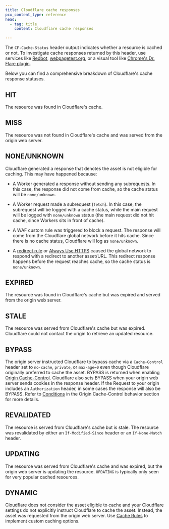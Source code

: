 ```yaml
---
title: Cloudflare cache responses
pcx_content_type: reference
head:
  - tag: title
    content: Cloudflare cache responses

---
```


The `CF-Cache-Status` header output indicates whether a resource is cached or not. To investigate cache responses returned by this header, use services like [Redbot](https://redbot.org/), [webpagetest.org](http://www.webpagetest.org/), or a visual tool like [Chrome's Dr. Flare plugin](https://community.cloudflare.com/t/community-tip-dr-flare-debug-tool-for-cloudflare-chrome-extension/110166).

Below you can find a comprehensive breakdown of Cloudflare's cache response statuses.

## HIT

The resource was found in Cloudflare's cache.

## MISS

The resource was not found in Cloudflare's cache and was served from the origin web server.

## NONE/UNKNOWN

Cloudflare generated a response that denotes the asset is not eligible for caching. This may have happened because:

* A Worker generated a response without sending any subrequests. In this case, the response did not come from cache, so the cache status will be `none/unknown`.

* A Worker request made a subrequest (`fetch`). In this case, the subrequest will be logged with a cache status, while the main request will be logged with `none/unknown` status (the main request did not hit cache, since Workers sits in front of cache).

* A WAF custom rule was triggered to block a request. The response will come from the Cloudflare global network before it hits cache. Since there is no cache status, Cloudflare will log as `none/unknown`.

* A [redirect rule](/rules/url-forwarding/) or [Always Use HTTPS](/ssl/edge-certificates/additional-options/always-use-https/) caused the global network to respond with a redirect to another asset/URL. This redirect response happens before the request reaches cache, so the cache status is `none/unknown`.

## EXPIRED

The resource was found in Cloudflare's cache but was expired and served from the origin web server.

## STALE

The resource was served from Cloudflare's cache but was expired. Cloudflare could not contact the origin to retrieve an updated resource.

## BYPASS

The origin server instructed Cloudflare to bypass cache via a `Cache-Control` header set to `no-cache`, `private`, or `max-age=0` even though Cloudflare originally preferred to cache the asset. BYPASS is returned when enabling [Origin Cache-Control](/cache/concepts/cache-control/). Cloudflare also sets BYPASS when your origin web server sends cookies in the response header. If the Request to your origin includes an `Authorization` header, in some cases the response will also be BYPASS. Refer to [Conditions](/cache/concepts/cache-control/#conditions) in the Origin Cache-Control behavior section for more details.

## REVALIDATED

The resource is served from Cloudflare's cache but is stale. The resource was revalidated by either an `If-Modified-Since` header or an `If-None-Match` header.

## UPDATING

The resource was served from Cloudflare's cache and was expired, but the origin web server is updating the resource. `UPDATING` is typically only seen for very popular cached resources.

## DYNAMIC

Cloudflare does not consider the asset eligible to cache and your Cloudflare settings do not explicitly instruct Cloudflare to cache the asset. Instead, the asset was requested from the origin web server. Use [Cache Rules](/cache/how-to/cache-rules/) to implement custom caching options.
